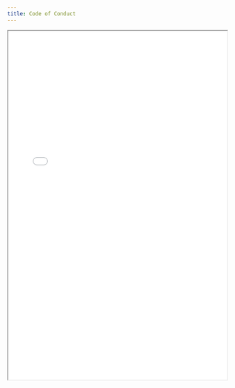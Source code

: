 ```yaml
---
title: Code of Conduct
---
```


<iframe
  src="/files/compliance/policies/code-of-conduct-bsi_EN.pdf"
  width="100%"
  height="800px"
  style={{ border: '1px solid #ccc', borderRadius: '8px' }}
  title="Code of Conduct"
/>